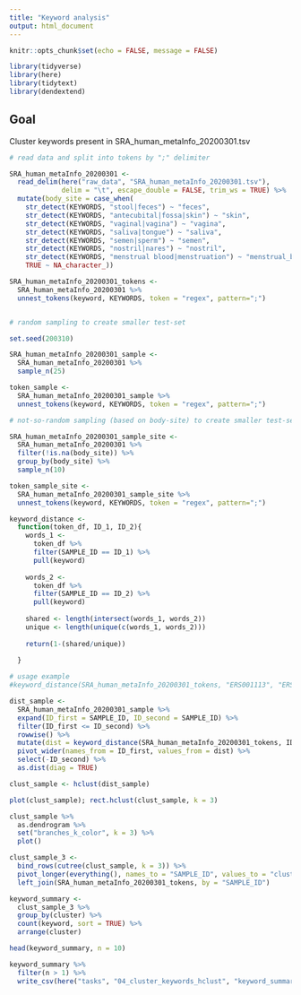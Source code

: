 ```yaml
---
title: "Keyword analysis"
output: html_document
---
```


```r
knitr::opts_chunk$set(echo = FALSE, message = FALSE)

library(tidyverse)
library(here)
library(tidytext)
library(dendextend)

```

## Goal

Cluster keywords present in SRA_human_metaInfo_20200301.tsv

```r

# read data and split into tokens by ";" delimiter

SRA_human_metaInfo_20200301 <-
  read_delim(here("raw_data", "SRA_human_metaInfo_20200301.tsv"),
             delim = "\t", escape_double = FALSE, trim_ws = TRUE) %>%
  mutate(body_site = case_when(
    str_detect(KEYWORDS, "stool|feces") ~ "feces",
    str_detect(KEYWORDS, "antecubital|fossa|skin") ~ "skin",
    str_detect(KEYWORDS, "vaginal|vagina") ~ "vagina",
    str_detect(KEYWORDS, "saliva|tongue") ~ "saliva",
    str_detect(KEYWORDS, "semen|sperm") ~ "semen",
    str_detect(KEYWORDS, "nostril|nares") ~ "nostril",
    str_detect(KEYWORDS, "menstrual blood|menstruation") ~ "menstrual_blood",
    TRUE ~ NA_character_))

SRA_human_metaInfo_20200301_tokens <-
  SRA_human_metaInfo_20200301 %>%
  unnest_tokens(keyword, KEYWORDS, token = "regex", pattern=";")


# random sampling to create smaller test-set

set.seed(200310)

SRA_human_metaInfo_20200301_sample <-
  SRA_human_metaInfo_20200301 %>%
  sample_n(25)

token_sample <-
  SRA_human_metaInfo_20200301_sample %>%
  unnest_tokens(keyword, KEYWORDS, token = "regex", pattern=";")

# not-so-random sampling (based on body-site) to create smaller test-set

SRA_human_metaInfo_20200301_sample_site <-
  SRA_human_metaInfo_20200301 %>%
  filter(!is.na(body_site)) %>%
  group_by(body_site) %>%
  sample_n(10)

token_sample_site <-
  SRA_human_metaInfo_20200301_sample_site %>%
  unnest_tokens(keyword, KEYWORDS, token = "regex", pattern=";")

```

```r

keyword_distance <-
  function(token_df, ID_1, ID_2){
    words_1 <-
      token_df %>%
      filter(SAMPLE_ID == ID_1) %>%
      pull(keyword)
    
    words_2 <-
      token_df %>%
      filter(SAMPLE_ID == ID_2) %>%
      pull(keyword)
    
    shared <- length(intersect(words_1, words_2))
    unique <- length(unique(c(words_1, words_2)))
    
    return(1-(shared/unique))
    
  }

# usage example
#keyword_distance(SRA_human_metaInfo_20200301_tokens, "ERS001113", "ERS1083355")
```

```r

dist_sample <-
  SRA_human_metaInfo_20200301_sample %>%
  expand(ID_first = SAMPLE_ID, ID_second = SAMPLE_ID) %>%
  filter(ID_first <= ID_second) %>%
  rowwise() %>%
  mutate(dist = keyword_distance(SRA_human_metaInfo_20200301_tokens, ID_first, ID_second)) %>%
  pivot_wider(names_from = ID_first, values_from = dist) %>%
  select(-ID_second) %>%
  as.dist(diag = TRUE)

```

```r

clust_sample <- hclust(dist_sample)

plot(clust_sample); rect.hclust(clust_sample, k = 3)

clust_sample %>%
  as.dendrogram %>%
  set("branches_k_color", k = 3) %>% 
  plot()

clust_sample_3 <-
  bind_rows(cutree(clust_sample, k = 3)) %>%
  pivot_longer(everything(), names_to = "SAMPLE_ID", values_to = "cluster") %>%
  left_join(SRA_human_metaInfo_20200301_tokens, by = "SAMPLE_ID")

```

```r

keyword_summary <- 
  clust_sample_3 %>%
  group_by(cluster) %>%
  count(keyword, sort = TRUE) %>%
  arrange(cluster)

head(keyword_summary, n = 10)

keyword_summary %>%
  filter(n > 1) %>%
  write_csv(here("tasks", "04_cluster_keywords_hclust", "keyword_summary_hclust.csv"))

```



